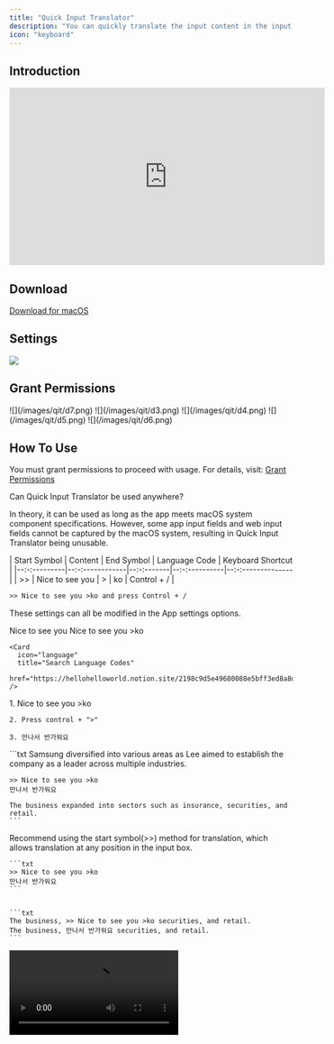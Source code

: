 ```yaml
---
title: "Quick Input Translator"
description: "You can quickly translate the input content in the input box."
icon: "keyboard"
---
```


## Introduction

<iframe
  width="560"
  height="315"
  src="https://www.youtube.com/embed/kZVXOU1Gs1M?si=cHQC-jXVlxAbuWTq"
  title="YouTube video player"
  frameborder="0"
  allow="accelerometer; autoplay; clipboard-write; encrypted-media; gyroscope; picture-in-picture"
  allowfullscreen
></iframe>

## Download

[Download for macOS](https://apps.codecode.me/quick-input-translator)

## Settings

![](/images/qit/d1.png)

## Grant Permissions

<Steps>
  <Step title="Check Accessibility permissions">![](/images/qit/d7.png)</Step>
  <Step title="Open the settings page">
    ![](/images/qit/d3.png) ![](/images/qit/d4.png)
  </Step>
  <Step title="Enable the app">![](/images/qit/d5.png)</Step>
  <Step title="Click done to finish">![](/images/qit/d6.png)</Step>
</Steps>

## How To Use

<Tip>

You must grant permissions to proceed with usage. For details, visit: <a href='#grant-permissions'>Grant Permissions</a>

</Tip>

<Warning>
Can Quick Input Translator be used anywhere?

In theory, it can be used as long as the app meets macOS system component specifications. However, some app input fields and web input fields cannot be captured by the macOS system, resulting in Quick Input Translator being unusable.

</Warning>

<Steps>
<Step title="Quick Input Translator Usage">
| Start Symbol | Content         | End Symbol | Language Code | Keyboard Shortcut |
|--:-:---------|--:-:------------|--:-:-------|--:-:----------|--:-:--------------|
| >>           | Nice to see you | >          | ko            | Control + /       |

```txt
>> Nice to see you >ko and press Control + /
```

These settings can all be modified in the App settings options.

</Step>
  <Step title="In the input field and enter the text content">Nice to see you</Step>
  <Step title='Type the end symbol ">" followed by the language code'>
    Nice to see you >ko

    <Card
      icon="language"
      title="Search Language Codes"
      href="https://hellohelloworld.notion.site/2198c9d5e49680088e5bff3ed8a8d456"
    />

  </Step>
  <Step title='Press the shortcut key: control + ">"'>
    1. Nice to see you >ko

    2. Press control + ">"

    3. 만나서 반가워요

  </Step>
  <Step title="To insert text at a specific position and translate it, use the start symbol">
    ```txt
    Samsung diversified into various areas as Lee aimed to establish the company as a leader across multiple industries.

    >> Nice to see you >ko
    만나서 반가워요

    The business expanded into sectors such as insurance, securities, and retail.
    ```

  </Step>
  <Step title="Our suggestions">
    Recommend using the start symbol(>>) method for translation, which allows translation at any position in the input box.

    ```txt
    >> Nice to see you >ko
    만나서 반가워요
    ```


    ```txt
    The business, >> Nice to see you >ko securities, and retail.
    The business, 만나서 반가워요 securities, and retail.
    ```

  </Step>
  <Step title="Video demo">
  <video controls>
    <source src="/videos/qit-v1.mp4" type="video/mp4" />
  </video>
  </Step>
</Steps>
